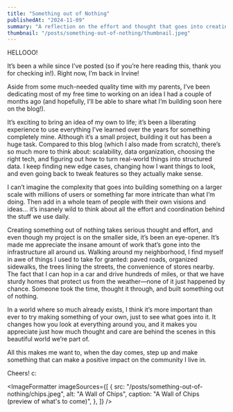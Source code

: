 ```yaml
---
title: "Something out of Nothing"
publishedAt: "2024-11-09"
summary: "A reflection on the effort and thought that goes into creating something out of nothing."
thumbnail: "/posts/something-out-of-nothing/thumbnail.jpeg"
---
```


<HeroImage
  src="/posts/something-out-of-nothing/thumbnail.jpeg"
  alt="16th and Mission, San Francisco BART Station"
  caption="16th and Mission, San Francisco BART Station"
/>

HELLOOO!

It’s been a while since I’ve posted (so if you’re here reading this, thank you for checking in!). Right now, I’m back in Irvine!

Aside from some much-needed quality time with my parents, I’ve been dedicating most of my free time to working on an idea I had a couple of months ago (and hopefully, I’ll be able to share what I’m building soon here on the blog!).

It’s exciting to bring an idea of my own to life; it’s been a liberating experience to use everything I’ve learned over the years for something completely mine. Although it’s a small project, building it out has been a huge task. Compared to this blog (which I also made from scratch), there’s so much more to think about: scalability, data organization, choosing the right tech, and figuring out how to turn real-world things into structured data. I keep finding new edge cases, changing how I want things to look, and even going back to tweak features so they actually make sense.

I can’t imagine the complexity that goes into building something on a larger scale with millions of users or something far more intricate than what I’m doing. Then add in a whole team of people with their own visions and ideas… it’s insanely wild to think about all the effort and coordination behind the stuff we use daily.

Creating something out of nothing takes serious thought and effort, and even though my project is on the smaller side, it’s been an eye-opener. It’s made me appreciate the insane amount of work that’s gone into the infrastructure all around us. Walking around my neighborhood, I find myself in awe of things I used to take for granted: paved roads, organized sidewalks, the trees lining the streets, the convenience of stores nearby. The fact that I can hop in a car and drive hundreds of miles, or that we have sturdy homes that protect us from the weather—none of it just happened by chance. Someone took the time, thought it through, and built something out of nothing.

In a world where so much already exists, I think it’s more important than ever to try making something of your own, just to see what goes into it. It changes how you look at everything around you, and it makes you appreciate just how much thought and care are behind the scenes in this beautiful world we’re part of.

All this makes me want to, when the day comes, step up and make something that can make a positive impact on the community I live in.

Cheers! c:

<ImageFormatter
  imageSources={[
    {
      src: "/posts/something-out-of-nothing/chips.jpeg",
      alt: "A Wall of Chips",
      caption: "A Wall of Chips (preview of what's to come)",
    },
  ]}
/>
